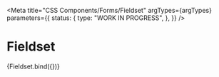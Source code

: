 
<Meta
  title="CSS Components/Forms/Fieldset"
  argTypes={argTypes}
  parameters={{
    status: {
      type: "WORK IN PROGRESS",
    },
  }}
/>

# Fieldset

<Canvas>
  <Story name="Fieldset" args={defaultArgs}>
    {Fieldset.bind({})}
  </Story>
</Canvas>

<ArgsTable story="Fieldset" />

